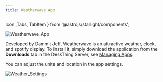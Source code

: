 ```yaml
---
title: Weatherwave App
---
```


Icon ,Tabs, TabItem } from '@astrojs/starlight/components';

![Weatherwave_App](/src/assets/docs/Weatherwave_App.jpg)

Developed by Dammit Jeff, Weatherwave is an attractive weather, clock, and spotify display. To install it, simply download the application from the **Downloads** tab in the DeskThing Server, see [Managing Apps](/official-apps/deskthing/managing-apps).

You can adjust the units and location in the app settings.

![Weather_Settings](/src/assets/docs/Weather_Settings.png)